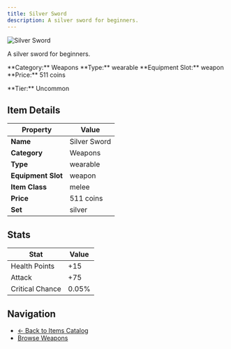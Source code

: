 ```yaml
---
title: Silver Sword
description: A silver sword for beginners.
---
```


<div className="flex items-start gap-6 mb-8">
  <div className="flex-shrink-0">
    <img src="/assets/resources/crafting/weapons/swords/silver_sword.png" alt="Silver Sword" className="w-24 h-24 border rounded-lg" />
  </div>
  <div className="flex-1">
    <div className="space-y-2">
      <p className="text-lg text-muted-foreground">A silver sword for beginners.</p>
      <div className="flex flex-wrap gap-4 text-sm">
        <span className="px-2 py-1 bg-blue-100 dark:bg-blue-900 rounded-md">
          **Category:** Weapons
        </span>
        <span className="px-2 py-1 bg-green-100 dark:bg-green-900 rounded-md">
          **Type:** wearable
        </span>
        <span className="px-2 py-1 bg-purple-100 dark:bg-purple-900 rounded-md">
          **Equipment Slot:** weapon
        </span>
        <span className="px-2 py-1 bg-yellow-100 dark:bg-yellow-900 rounded-md">
          **Price:** 511 coins
        </span>
      </div>
      <p className="text-sm font-medium">**Tier:** Uncommon</p>
    </div>
  </div>
</div>

## Item Details

| Property | Value |
|----------|-------|
| **Name** | Silver Sword |
| **Category** | Weapons |
| **Type** | wearable |
| **Equipment Slot** | weapon |
| **Item Class** | melee |
| **Price** | 511 coins |
| **Set** | silver |

## Stats

| Stat | Value |
|------|-------|
| Health Points | +15 |
| Attack | +75 |
| Critical Chance | 0.05% |



## Navigation

- [← Back to Items Catalog](/items)
- [Browse Weapons](/items#weapons)
